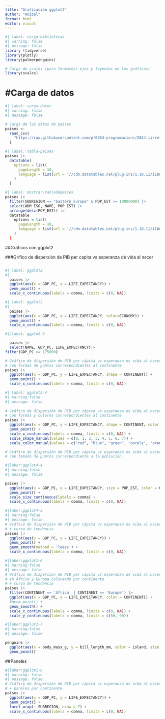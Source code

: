 ---
title: "Graficación ggplot2"
author: "Anibal"
format: html
editor: visual
---

```{r}
#| label: carga-bibliotecas
#| warning: false
#| message: false
library (tidyverse)
library(plotly)
library(palmerpenguins)
```


```{r}
# Carga de scales (para formatear ejes y leyendas en los gráficos)
library(scales)
```

# #Carga de datos

```{r}
#| label: carga-datos
#| warning: false
#| message: false 

# Carga de los datos de paises
paises <-
  read_csv(
    "https://raw.githubusercontent.com/pf0953-programacionr/2024-ii/refs/heads/main/datos/natural-earth/paises-join-esperanzavida.csv"
  )


```

```{r}
#| label: tabla-paises
paises |>
  datatable(
    options = list(
      pageLength = 10,
      language = list(url = '//cdn.datatables.net/plug-ins/1.10.11/i18n/Spanish.json')
    )
  )
```

```{r}
#| label: mostrar-tabladepaises
paises |>
  filter(SUBREGION == "Eastern Europe" & POP_EST >= 10000000) |>
  select(ADM_ISO, NAME, POP_EST) |>
  arrange(desc(POP_EST)) |>
  datatable
    options = list(
      pageLength = 10,
      language = list(url = '//cdn.datatables.net/plug-ins/1.10.11/i18n/Spanish.json')
    )
  )
```

##Gráficos con ggplot2


###Grífico de dispersión de PIB per capita vs esperanza de vida al nacer

```{r}
```


```{r}
#| label: ggplot2
#| 
  paises |>
  ggplot(aes(x = GDP_PC, y = LIFE_EXPECTANCY)) +
  geom_point() +
  scale_x_continuous(labels = comma, limits = c(0, NA))
```


```{r}

#| label: ggplot2
#| 
  paises |>
  ggplot(aes(x = GDP_PC, y = LIFE_EXPECTANCY, color=ECONOMY)) +
  geom_point() +
  scale_x_continuous(labels = comma, limits = c(0, NA))
```


```{r}
#|Llabel: ggplo2-3

  paises |>
  select(NAME, GDP_PC, LIFE_EXPECTANCY)|>
filter(GDP_PC >= 175000)
```

```{r}
# Gráfico de dispersión de PIB per cápita vs esperanza de vida al nacer
# con formas de puntos correspondientes al continente
paises |>
  ggplot(aes(x = GDP_PC, y = LIFE_EXPECTANCY, shape = CONTINENT)) +
  geom_point() +
  scale_x_continuous(labels = comma, limits = c(0, NA))
```






```{r}
#| Label: ggplot2-4
#| Warning:false
#| message: false
  
# Gráfico de dispersión de PIB per cápita vs esperanza de vida al nacer
# con formas y colores correspondientes al continente
paises |>
  ggplot(aes(x = GDP_PC, y = LIFE_EXPECTANCY, shape = CONTINENT, color = CONTINENT)) +
  geom_point() +
  scale_x_continuous(labels = comma, limits = c(0, NA)) +
  scale_shape_manual(values = c(0, 1, 2, 3, 4, 5, 6, 7)) +
  scale_color_manual(values = c("red", "blue", "green", "purple", "orange", "brown", "pink", "yellow"))
```


```{r}
# Gráfico de dispersión de PIB per cápita vs esperanza de vida al nacer
# con tamaño de puntos correspondiente a la población

#|laber:ggplot4-4
#| Warning:false
#| message: false

paises |>
  ggplot(aes(x = GDP_PC, y = LIFE_EXPECTANCY, size = POP_EST, color = CONTINENT)) +
  geom_point() +
  scale_size_continuous(labels = comma) +
  scale_x_continuous(labels = comma, limits = c(0, NA))

```

```{r}
#|laber:ggplot4-5
#| Warning:false
#| message: false
# Gráfico de dispersión de PIB per cápita vs esperanza de vida al nacer
# + curva de tendencia
paises |>
  ggplot(aes(x = GDP_PC, y = LIFE_EXPECTANCY)) +
  geom_point() + 
  geom_smooth(method = 'loess') +
  scale_x_continuous(labels = comma, limits = c(0, NA))

```


```{r}
#|laber:ggplot2-6
#| Warning:false
#| message: false
# Gráfico de dispersión de PIB per cápita vs esperanza de vida al nacer
# en África y Europa coloreado por continente
# + curva de tendencia
paises |>
  filter(CONTINENT == 'Africa' | CONTINENT == 'Europe') |>
  ggplot(aes(x = GDP_PC, y = LIFE_EXPECTANCY, color = CONTINENT)) +
  #geom_point() +
  geom_smooth() +
  scale_x_continuous(labels = comma, limits = c(0, NA)) +
  scale_y_continuous(labels = comma, limits = c(50, 90))

```

```{r}
#|laber:ggplot2-7
#| Warning:false
#| message: false

penguins |>
  ggplot(aes(x = body_mass_g, y = bill_length_mm, color = island, size = flipper_length_mm)) +
  geom_point()
```
##Paneles

```{r}
#|laber:ggplot2-8
#| Warning: false
#| message: false
# Gráfico de dispersión de PIB per cápita vs esperanza de vida al nacer
# + paneles por continente
paises |>
  ggplot(aes(x = GDP_PC, y = LIFE_EXPECTANCY)) +
  geom_point() +
  facet_wrap(~ SUBREGION, nrow = 7) +
  scale_x_continuous(labels = comma, limits = c(0, NA))


```





